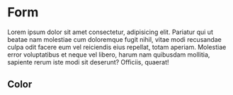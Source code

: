 
<Meta title="CSS/Light/Components/Form" />

# Form

Lorem ipsum dolor sit amet consectetur, adipisicing elit. Pariatur qui ut
beatae nam molestiae cum doloremque fugit nihil, vitae modi recusandae culpa
odit facere eum vel reiciendis eius repellat, totam aperiam. Molestiae error
voluptatibus et neque vel libero, harum nam quibusdam mollitia, sapiente rerum
iste modi sit deserunt? Officiis, quaerat!

## Color

<DesignTokenDocBlock categoryName="dist/web/css/Light/components/form/color.css" maxHeight={10000} />
